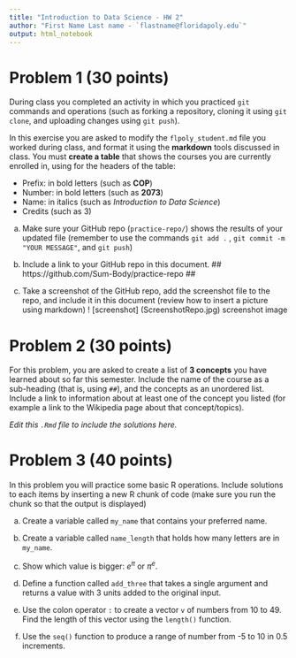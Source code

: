```yaml
---
title: "Introduction to Data Science - HW 2"
author: "First Name Last name - `flastname@floridapoly.edu`"
output: html_notebook
---
```




# Problem 1 (30 points)

During class you completed an activity in which you practiced `git` commands and operations (such as forking a repository, cloning it using `git clone`, and uploading changes using `git push`).

In this exercise you are asked to modify the `flpoly_student.md` file you worked during class, and format it using the **markdown** tools discussed in class. You must **create a table** that shows the courses you are currently enrolled in, using for the headers of the table: 

- Prefix: in bold letters (such as **COP**)
- Number: in bold letters (such as **2073**)
- Name: in italics (such as _Introduction to Data Science_)
- Credits (such as 3)

a. Make sure your GitHub repo (`practice-repo/`) shows the results of your updated file (remember to use the commands `git add .` , `git commit -m "YOUR MESSAGE"`, and `git push`) 

b. Include a link to your GitHub repo in this document.
##
https://github.com/Sum-Body/practice-repo
##
c. Take a screenshot of the GitHub repo, add the screenshot file to the repo, and include it in this document (review how to insert a picture using markdown)
! [screenshot] (ScreenshotRepo.jpg)
screenshot image


# Problem 2 (30 points)

For this problem, you are asked to create a list of **3 concepts** you have learned about so far this semester. Include the name of the course as a sub-heading (that is, using `##`), and the concepts as an unordered list. Include a link to information about at least one of the concept you listed (for example a link to the Wikipedia page about that concept/topics).

_Edit this `.Rmd` file to include the solutions here._



# Problem 3 (40 points)

In this problem you will practice some basic R operations. Include solutions to each items by inserting a new R chunk of code (make sure you run the chunk so that the output is displayed)

(a) Create a variable called `my_name` that contains your preferred name.

(b) Create a variable called `name_length` that holds how many letters are in `my_name`.

(c) Show which value is bigger: $e^\pi$ or $\pi^e$. 

(d) Define a function called `add_three` that takes a single argument and returns a value with 3 units added to the original input.

(e) Use the colon operator `:` to create a vector `v` of numbers from 10 to 49. Find the length of this vector using the `length()` function.

(f) Use the `seq()` function to produce a range of number from -5 to 10 in 0.5 increments.



